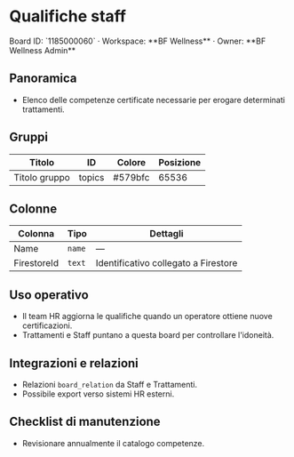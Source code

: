 # Qualifiche staff

<Callout type="info">
Board ID: `1185000060` · Workspace: **BF Wellness** · Owner: **BF Wellness Admin**
</Callout>

## Panoramica

- Elenco delle competenze certificate necessarie per erogare determinati trattamenti.

## Gruppi

| Titolo | ID | Colore | Posizione |
| --- | --- | --- | --- |
| Titolo gruppo | topics | #579bfc | 65536 |

## Colonne

| Colonna | Tipo | Dettagli |
| --- | --- | --- |
| Name | `name` | — |
| FirestoreId | `text` | Identificativo collegato a Firestore |

## Uso operativo

- Il team HR aggiorna le qualifiche quando un operatore ottiene nuove certificazioni.
- Trattamenti e Staff puntano a questa board per controllare l'idoneità.

## Integrazioni e relazioni

- Relazioni `board_relation` da Staff e Trattamenti.
- Possibile export verso sistemi HR esterni.

## Checklist di manutenzione

- Revisionare annualmente il catalogo competenze.

